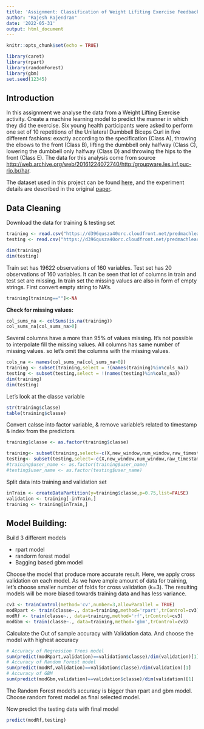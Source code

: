 ```yaml
---
title: 'Assignment: Classification of Weight Lifiting Exercise Feedbacks'
author: "Rajesh Rajendran"
date: '2022-05-31'
output: html_document
---
```


```r
knitr::opts_chunk$set(echo = TRUE)
```

```r
library(caret)
library(rpart)
library(randomForest)
library(gbm)
set.seed(12345)
```

## Introduction
In this assignment we analyse the data from a Weight Lifting Exercise activity. Create a machine learning model to predict the manner in which they did the exercise. Six young health participants were asked to perform one set of 10 repetitions of the Unilateral Dumbbell Biceps Curl in five different fashions: exactly according to the specification (Class A), throwing the elbows to the front (Class B), lifting the dumbbell only halfway (Class C), lowering the dumbbell only halfway (Class D) and throwing the hips to the front (Class E). The data for this analysis come from source <http://web.archive.org/web/20161224072740/http:/groupware.les.inf.puc-rio.br/har>. 

The dataset used in this project can be found [here](https://d396qusza40orc.cloudfront.net/predmachlearn/pml-training.csv), and the experiment details are described in the original [paper](http://groupware.les.inf.puc-rio.br/public/papers/2013.Velloso.QAR-WLE.pdf).

## Data Cleaning
Download the data for training & testing set
```r
training <- read.csv("https://d396qusza40orc.cloudfront.net/predmachlearn/pml-training.csv")
testing <- read.csv("https://d396qusza40orc.cloudfront.net/predmachlearn/pml-testing.csv")
```

```r
dim(training)
dim(testing)
```
Train set has 19622 observations of 160 variables. Test set has 20 observations of 160 variables. It can be seen that lot of columns in train and test set are missing. In train set the missing values are also in form of empty strings. First convert empty string to NA's.
```r
training[training==""]<-NA
```

**Check for missing values:**
```r
col_sums_na <- colSums(is.na(training))
col_sums_na[col_sums_na>0]
```
Several columns have a more than 95% of values missing. It's not possible to interpolate fill the missing values. All columns has same number of missing values. so let's omit the columns with the missing values.
``` r
cols_na <- names(col_sums_na[col_sums_na>0])
training <- subset(training,select = !(names(training)%in%cols_na))
testing <- subset(testing,select = !(names(testing)%in%cols_na))
dim(training)
dim(testing)
```
Let's look at the classe variable
```r
str(training$classe)
table(training$classe)
```

Convert calsse into factor variable, & remove variable's related to timestamp & index from the predictors
```r
training$classe <- as.factor(training$classe)

training<- subset(training,select=-c(X,new_window,num_window,raw_timestamp_part_1,raw_timestamp_part_2,cvtd_timestamp))
testing<- subset(testing,select=-c(X,new_window,num_window,raw_timestamp_part_1,raw_timestamp_part_2,cvtd_timestamp))
#training$user_name <- as.factor(training$user_name)
#testing$user_name <- as.factor(testing$user_name)
```

Split data into training and validation set
```r
inTrain <- createDataPartition(y=training$classe,p=0.75,list=FALSE)
validation <- training[-inTrain,]
training <- training[inTrain,]
```

## Model Building:
Build 3 different models

* rpart model
* randorm forest model
* Bagging based gbm model

Choose the model that produce more accurate result. Here, we apply cross validation 
on each model. As we have ample amount of data for training, let's choose 
smaller number of folds for cross validation (k=3). The resulting models will be
more biased towards training data and has less variance.

```r
cv3 <- trainControl(method='cv',number=3,allowParallel = TRUE)
modRpart <- train(classe~., data=training,method='rpart',trControl=cv3)
modRf <- train(classe~., data=training,method='rf',trControl=cv3)
modGbm <- train(classe~., data=training,method='gbm',trControl=cv3)
```
Calculate the Out of sample accuracy with Validation data. And choose the 
model with highest accuracy

```r
# Accuracy of Regression Trees model
sum(predict(modRpart,validation)==validation$classe)/dim(validation)[1]
# Accuracy of Random Forest model
sum(predict(modRf,validation)==validation$classe)/dim(validation)[1]
# Accuracy of GBM
sum(predict(modGbm,validation)==validation$classe)/dim(validation)[1]
```

The Random Forest model's accuracy is bigger than rpart and gbm model. Choose 
random forest model as final selected model.

Now predict the testing data with final model
```r
predict(modRf,testing)
```